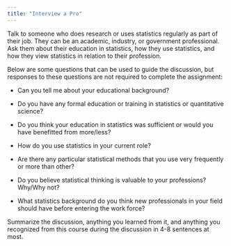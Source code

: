 ```yaml
---
title: "Interview a Pro"
---
```


Talk to someone who does research or uses statistics regularly as part of their job. They can be an academic, industry, or government professional. Ask them about their education in statistics, how they use statistics, and how they view statistics in relation to their profession. 

Below are some questions that can be used to guide the discussion, but responses to these questions are not required to complete the assignment:

- Can you tell me about your educational background? 

- Do you have any formal education or training in statistics or quantitative science?

- Do you think your education in statistics was sufficient or would you have benefitted from more/less?

- How do you use statistics in your current role? 

- Are there any particular statistical methods that you use very frequently or more than other?

- Do you believe statistical thinking is valuable to your professions? Why/Why not?

- What statistics background do you think new professionals in your field should have before entering the work force?

Summarize the discussion, anything you learned from it, and anything you recognized from this course during the discussion in 4-8 sentences at most.






